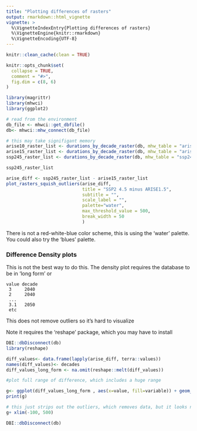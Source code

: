```yaml
---
title: "Plotting differences of rasters"
output: rmarkdown::html_vignette
vignette: >
  %\VignetteIndexEntry{Plotting differences of rasters}
  %\VignetteEngine{knitr::rmarkdown}
  %\VignetteEncoding{UTF-8}
---
```


```r
knitr::clean_cache(clean = TRUE)

knitr::opts_chunk$set(
  collapse = TRUE,
  comment = "#>",
  fig.dim = c(8, 6)
)

```

```r
library(magrittr)
library(mhwci)
library(ggplot2)

```

```r

# read from the environment
db_file <- mhwci::get_dbfile()
db<- mhwci::mhw_connect(db_file)

# this may take signifigant memory
arise10_raster_list <- durations_by_decade_raster(db, mhw_table = "arise10_decade_metrics")
arise15_raster_list <- durations_by_decade_raster(db, mhw_table = "arise15_decade_metrics")
ssp245_raster_list <- durations_by_decade_raster(db, mhw_table = "ssp245_decade_metrics")

ssp245_raster_list
```


```r
arise_diff <- ssp245_raster_list - arise15_raster_list 
plot_rasters_squish_outliers(arise_diff, 
                             title = "SSP2 4.5 minus ARISE1.5", 
                             subtitle = "",
                             scale_label = "", 
                             palette="water",
                             max_threshold_value = 500,
                             break_width = 50
                             )

```


There is not a red-white-blue color scheme, this is using the 'water' palette.  You could also try the 'blues' palette. 


### Difference Density plots

This is not the best way to do this.   The density plot requires the database to be in 'long form' or 
```
value decade
 3     2040
 2     2040
 ...
 3.1   2050
 etc
 ```
 
This does not remove outliers so it's hard to visualize 

Note it requires the 'reshape' package, which you may have to install

```r
DBI::dbDisconnect(db)
library(reshape)
```


```r

diff_values<- data.frame(lapply(arise_diff, terra::values))
names(diff_values)<- decades  
diff_values_long_form <- na.omit(reshape::melt(diff_values))

#plot full range of difference, which includes a huge range

g<- ggplot(diff_values_long_form , aes(x=value, fill=variable)) + geom_density(na.rm = TRUE, alpha = 0.25)
print(g)

# this just strips out the outliers, which removes data, but it looks nicer
g+ xlim(-100, 500)


```



```r

DBI::dbDisconnect(db)
```